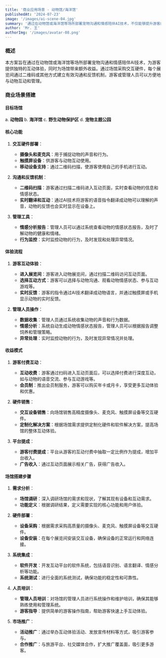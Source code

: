 ```yaml
---
title: '商业应用场景 - 动物馆/海洋馆'
publishedAt: '2024-07-23'
image: '/images/ai-scene-04.jpg'
summary: '通过在动物馆或海洋馆等场所部署宠物沟通和情感陪伴AI技术，不仅能够提升游客的互动体验，还能为场馆带来额外的收益。该方案通过详细的需求分析、硬件部署、系统集成和市场推广，实现了多赢的局面，为动物互动体验开创了新的商业模式。'
author: 'Mr. 王'
authorImg: '/images/avatar-08.png'
---
```


### 概述

本方案旨在通过在动物馆或海洋馆等场所部署宠物沟通和情感陪伴AI技术，为游客提供独特的互动体验，同时为场馆带来额外收益。通过场馆采购交互硬件，每个展览间通过二维码或其他方式建立有效沟通和反馈机制，游客或管理人员可以方便地与动物互动和管理。

### 商业场景搭建

#### 目标场馆

a. **动物园**
b. **海洋馆**
c. **野生动物保护区**
d. **宠物主题公园**

#### 核心功能

1. **交互硬件部署**：
   - **摄像头和麦克风**：用于捕捉动物的声音和行为。
   - **触摸屏设备**：供游客与动物互动使用。
   - **移动设备支持**：通过二维码扫描，使游客使用自己的手机进行互动。

2. **沟通和反馈机制**：
   - **二维码扫描**：游客通过扫描二维码进入互动页面，实时查看动物的信息和情感状态。
   - **实时翻译和互动**：通过AI技术将游客的语音指令翻译成动物可以理解的声音，动物的反馈也会实时显示在设备上。

3. **管理工具**：
   - **情感分析报告**：管理人员可以通过系统查看动物的情感状态报告，及时了解动物的健康和情绪。
   - **行为监控**：实时监控动物的行为，及时发现和处理异常情况。

#### 体验流程

1. **游客互动体验**：
   - **进入展览间**：游客进入动物展览间，通过扫描二维码访问互动页面。
   - **选择互动方式**：游客可以选择与动物沟通、观看动物情感状态、参与互动游戏等。
   - **实时反馈**：游客的指令通过AI技术翻译成动物语言，并通过触摸屏或手机显示动物的实时反馈。

2. **管理人员操作**：
   - **数据收集**：管理人员通过系统收集动物的声音和行为数据。
   - **情感分析**：系统自动生成动物情感状态报告，管理人员可以根据报告调整饲养和管理策略。
   - **异常处理**：实时监控动物的行为，及时发现异常情况并处理。

#### 收益模式

1. **游客付费互动**：
   - **互动收费**：游客通过扫码进入互动页面后，可以选择付费进行深度互动，如与动物的语音交流、参与互动游戏等。
   - **会员制**：推出会员制服务，游客可以购买年卡或月卡，享受更多互动体验和优惠。

2. **硬件销售**：
   - **交互设备销售**：向场馆销售高精度摄像头、麦克风、触摸屏设备等交互硬件。
   - **定制化解决方案**：根据场馆需求提供定制化硬件和软件解决方案，提高场馆的整体互动体验。

3. **平台提成**：
   - **游客付费提成**：平台从游客的互动付费中抽取一定比例作为提成，增加平台收入。
   - **广告收入**：通过互动页面展示相关广告，获得广告收入。

#### 场馆搭建步骤

1. **需求分析**：
   - **场馆调研**：深入调研场馆的需求和现状，了解其现有设备和互动需求。
   - **功能定义**：根据调研结果，定义需要实现的核心功能和用户体验。

2. **硬件部署**：
   - **设备采购**：根据需求采购高质量的摄像头、麦克风、触摸屏设备等交互硬件。
   - **设备安装**：在每个展览间安装交互设备，确保设备的正常运行和网络连接。

3. **系统集成**：
   - **软件开发**：开发互动平台的软件系统，包括语音识别、语言翻译、情感分析等功能。
   - **系统测试**：进行全面的系统测试，确保功能的稳定性和可靠性。

4. **人员培训**：
   - **管理人员培训**：对场馆的管理人员进行系统操作和维护培训，确保其能够熟练使用和管理系统。
   - **游客指导**：提供简单的游客操作指南，帮助游客快速上手互动体验。

5. **市场推广**：
   - **活动推广**：通过举办互动体验活动、发放宣传材料等方式，吸引游客参与。
   - **合作推广**：与旅游平台、社交媒体合作，扩大推广覆盖面，吸引更多游客。